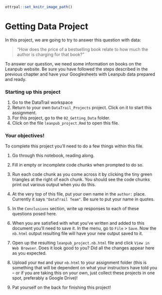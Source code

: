 
```r
ottrpal::set_knitr_image_path()
```

# Getting Data Project

In this project, we are going to try to answer this question with data:

> "How does the price of a bestselling book relate to how much the author is charging for that book?"

To answer our question, we need some information on books on the Leanpub website. Be sure you have followed the steps described in the previous chapter and have your Googlesheets with Leanpub data prepared and ready.

### Starting up this project

1. Go to the DataTrail workspace
3. Return to your own `DataTrail_Projects` project. Click on it to start this assignment.
4. For this project, go to the `02_Getting_Data` folder.
5. Click on the file `leanpub_project.Rmd` to open this file.

### Your objectives!

To complete this project you'll need to do a few things within this file.  

1. Go through this notebook, reading along.

2. Fill in empty or incomplete code chunks when prompted to do so.

3. Run each code chunk as you come across it by clicking the tiny green triangles at the right of each chunk. You should see the code chunks print out various output when you do this.

4. At the very top of this file, put your own name in the `author:` place. Currently it says `"DataTrail Team"`. Be sure to put your name in quotes.

5. In the `Conclusions` section, write up responses to each of these questions posed here.

6. When you are satisfied with what you've written and added to this document you'll need to save it. In the menu, go to `File` > `Save`. Now the `nb.html` output resulting file will have your new output saved to it.

7. Open up the resulting `leanpub_project.nb.html` file and click `View in Web Browser`. Does it look good to you? Did all the changes appear here as you expected.

8. Upload your `Rmd` and your `nb.html` to your assignment folder (this is something that will be dependent on what your instructors have told you -- or if you are taking this on your own, just collect these projects in one spot, preferably a Google Drive)!

7. Pat yourself on the back for finishing this project!
